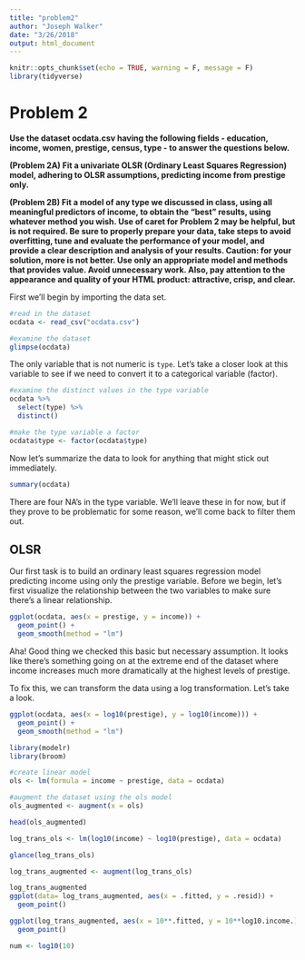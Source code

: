 ```yaml
---
title: "problem2"
author: "Joseph Walker"
date: "3/26/2018"
output: html_document
---
```


```r
knitr::opts_chunk$set(echo = TRUE, warning = F, message = F)
library(tidyverse)
```

# Problem 2

**Use the dataset ocdata.csv having the following fields - education, income, women, prestige, census, type - to answer the questions below.**

**(Problem 2A) Fit a univariate OLSR (Ordinary Least Squares Regression) model, adhering to OLSR assumptions, predicting income from prestige only.**
  
**(Problem 2B) Fit a model of any type we discussed in class, using all meaningful predictors of income, to obtain the "best" results, using whatever method you wish. Use of caret for Problem 2 may be helpful, but is not required. Be sure to properly prepare your data, take steps to avoid overfitting, tune and evaluate the performance of your model, and provide a clear description and analysis of your results. Caution: for your solution, more is not better. Use only an appropriate model and methods that provides value. Avoid unnecessary work. Also, pay attention to the appearance and quality of your HTML product: attractive, crisp, and clear.**

First we'll begin by importing the data set.

```r
#read in the dataset
ocdata <- read_csv("ocdata.csv")

#examine the dataset
glimpse(ocdata)
```

The only variable that is not numeric is `type`. Let's take a closer look at this variable to see if we need to convert it to a categorical variable (factor).

```r
#examine the distinct values in the type variable
ocdata %>%
  select(type) %>%
  distinct()

#make the type variable a factor
ocdata$type <- factor(ocdata$type)
```

Now let's summarize the data to look for anything that might stick out immediately.

```r
summary(ocdata)
```

There are four NA's in the type variable. We'll leave these in for now, but if they prove to be problematic for some reason, we'll come back to filter them out.

## OLSR

Our first task is to build an ordinary least squares regression model predicting income using only the prestige variable. Before we begin, let's first visualize the relationship between the two variables to make sure there's a linear relationship.

```r
ggplot(ocdata, aes(x = prestige, y = income)) +
  geom_point() +
  geom_smooth(method = "lm")
```

Aha! Good thing we checked this basic but necessary assumption. It looks like there's something going on at the extreme end of the dataset where income increases much more dramatically at the highest levels of prestige.

To fix this, we can transform the data using a log transformation. Let's take a look.
```r
ggplot(ocdata, aes(x = log10(prestige), y = log10(income))) +
  geom_point() +
  geom_smooth(method = "lm")
```


```r
library(modelr)
library(broom)

#create linear model
ols <- lm(formula = income ~ prestige, data = ocdata)

#augment the dataset using the ols model
ols_augmented <- augment(x = ols)

head(ols_augmented)
```

```r
log_trans_ols <- lm(log10(income) ~ log10(prestige), data = ocdata)

glance(log_trans_ols)

log_trans_augmented <- augment(log_trans_ols)

log_trans_augmented
ggplot(data= log_trans_augmented, aes(x = .fitted, y = .resid)) +
  geom_point()

ggplot(log_trans_augmented, aes(x = 10**.fitted, y = 10**log10.income.))+
  geom_point()

num <- log10(10)
```

